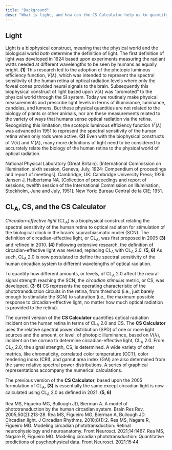 ```yaml
---
title: "Background"
desc: "What is light, and how can the CS Calculator help us to quantify its effects on our world."
---
```


## Light

Light is a biophysical construct, meaning that the physical world and the biological world *both* determine the definition of light. The first definition of light was developed in 1924 based upon experiments measuring the radiant watts needed at different wavelengths to be seen by humans as equally bright. **(1)** This research led to the adoption of the photopic luminous efficiency function, $V(\lambda)$, which was intended to represent the spectral sensitivity of the human retina at optical radiation levels where only the foveal cones provided neural signals to the brain. Subsequently this biophysical construct of light based upon $V(\lambda)$ was “promoted” to the physical world through the SI system. Today we routinely make physical measurements and prescribe light levels in terms of illuminance, luminance, candelas, and lumens. But these physical quantities are not related to the biology of plants or other animals, nor are these measurements related to the variety of ways that humans sense optical radiation via the retina. Recognizing this limitation, the scotopic luminous efficiency function $V^{\prime}(\lambda)$ was advanced in 1951 to represent the spectral sensitivity of the human retina when only rods were active. **(2)** Even with the biophysical constructs of $V(\lambda)$ and $V^{\prime}(\lambda)$, many more definitions of light need to be considered to accurately relate the biology of the human retina to the physical world of optical radiation.

<References>
  <Reference num={1}>National Physical Laboratory (Great Britain). [International Commission on Illumination, sixth session, Geneva, July, 1924: Compendium of proceedings and report of meetings]. Cambridge, UK: Cambridge University Press; 1926.</Reference>
  <Reference num={2}>Jansen J, Halbertsma NA. [Collection of proceedings and report of sessions, twelfth session of the International Commission on Illumination, Stockholm, June and July, 1951]. New York: Bureau Central de la CIE; 1951.</Reference>
</References>

## CL<sub>A</sub>, CS, and the CS Calculator

*Circadian-effective light* (CL<sub>A</sub>) is a biophysical construct relating the spectral sensitivity of the human retina to optical radiation for stimulation of the biological clock in the brain’s suprachiasmatic nuclei (SCN). The definition of circadian-effective light, or CL<sub>A</sub>, was first proposed in 2005 **(3)** and refined in 2010. **(4)** Following extensive research, the definition of circadian-effective light was revised, replacing CL<sub>A</sub> with CL<sub>A</sub> 2.0. **(5, 6)** As such, CL<sub>A</sub> 2.0 is now postulated to define the spectral sensitivity of the human circadian system to different wavelengths of optical radiation. 

To quantify how different amounts, or levels, of CL<sub>A</sub> 2.0 affect the neural signal strength reaching the SCN, the *circadian stimulus* metric, or CS, was developed. **(3-6)** CS represents the operating characteristic of the phototransduction circuits in the retina, from threshold (i.e., just barely enough to stimulate the SCN) to saturation (i.e., the maximum possible response to circadian-effective light, no matter how much optical radiation is provided to the retina). 

The current version of the **CS Calculator** quantifies optical radiation incident on the human retina in terms of CL<sub>A</sub> 2.0 and CS. The **CS Calculator** uses the relative spectral power distribution (SPD) of one or more light sources and the amount, or level, of photopic illuminance, based on $V(\lambda)$, incident on the cornea to determine circadian-effective light, CL<sub>A</sub> 2.0. From CL<sub>A</sub> 2.0, the signal strength, CS, is determined. A wide variety of other metrics, like chromaticity, correlated color temperature (CCT), color rendering index (CRI), and gamut area index (GAI) are also determined from the same relative spectral power distributions. A series of graphical representations accompany the numerical calculations.  

The previous version of the **CS Calculator**, based upon the 2005 formulation of CL<sub>A</sub>, **(3)** is essentially the same except circadian light is now calculated using CL<sub>A</sub> 2.0 as defined in 2021. **(5, 6)**


<References>
  <Reference num={3}>Rea MS, Figueiro MG, Bullough JD, Bierman A. A model of phototransduction by the human circadian system. Brain Res Rev. 2005;50(2):213-28.</Reference>
  <Reference num={4}>Rea MS, Figueiro MG, Bierman A, Bullough JD. Circadian light. J Circadian Rhythms. 2010;8(1):2.</Reference>
  <Reference num={5}>Rea MS, Nagare R, Figueiro MG. Modeling circadian phototransduction: Retinal neurophysiology and neuroanatomy. Front Neurosci. 2021;14:1467.</Reference>
  <Reference num={6}>Rea MS, Nagare R, Figueiro MG. Modeling circadian phototransduction: Quantitative predictions of psychophysical data. Front Neurosci. 2021;15:44.</Reference>
</References>

